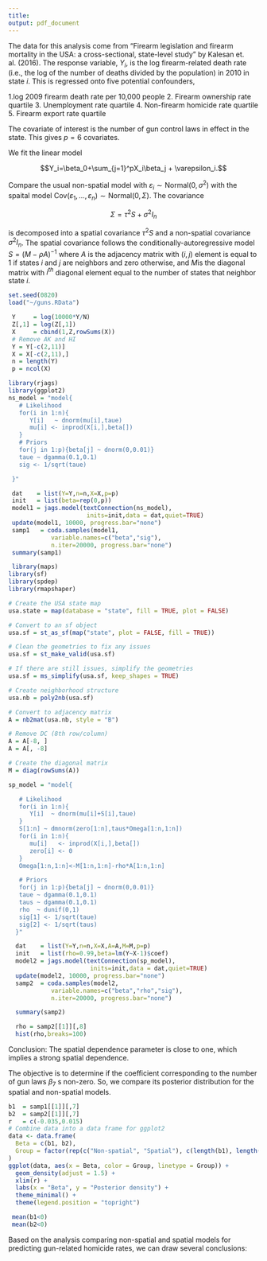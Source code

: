 ```yaml
---
title:
output: pdf_document
---
```


\section{Spatial modeling of gun-related homicide rates}

\subsection{Linear models with correlated data}

The data for this analysis come from “Firearm legislation and firearm mortality in the USA: a cross-sectional, state-level study” by Kalesan et. al. (2016). The response variable, $Y_i$, is the log firearm-related death rate (i.e., the log of the number of deaths divided by the population) in 2010 in state $i$. This is regressed onto five potential confounders,

1.log 2009 firearm death rate per 10,000 people
2. Firearm ownership rate quartile
3. Unemployment rate quartile
4. Non-firearm homicide rate quartile
5. Firearm export rate quartile

The covariate of interest is the number of gun control laws in effect in the state. This gives $p=6$ covariates.

We fit the linear model

$$Y_i=\beta_0+\sum_{j=1}^pX_i\beta_j + \varepsilon_i.$$



\textbf{Objective:} Compare the usual non-spatial model with $\varepsilon_i\sim\mbox{Normal}(0,\sigma^2)$  with the spaital model $\mbox{Cov}(\varepsilon_1,…,\varepsilon_n)\sim\mbox{Normal}(0,\Sigma)$. The covariance

$$\Sigma=\tau^2S+ \sigma^2I_n$$

is decomposed into a spatial covariance $\tau^2 S$ and a non-spatial covariance $\sigma^2 I_n$. The spatial covariance follows the conditionally-autoregressive model 
$S = (M-\rho A)^{-1}$ where $A$ is the adjacency matrix with $(i,j)$ element is equal to 1 if states $i$ and $j$ are neighbors and zero otherwise, and $M$is the diagonal matrix with $i^{th}$ diagonal element equal to the number of states that neighbor state $i$.

\section{Load the data}

```r
set.seed(0820)
load("~/guns.RData")
```

```r
 Y     = log(10000*Y/N)
 Z[,1] = log(Z[,1])
 X     = cbind(1,Z,rowSums(X))
 # Remove AK and HI
 Y = Y[-c(2,11)]
 X = X[-c(2,11),]
 n = length(Y)
 p = ncol(X)
```


\section{Fit the non-spatial model}

```r
library(rjags)
library(ggplot2)
ns_model = "model{
   # Likelihood
   for(i in 1:n){
      Y[i]   ~ dnorm(mu[i],taue)
      mu[i] <- inprod(X[i,],beta[])
   }
   # Priors
   for(j in 1:p){beta[j] ~ dnorm(0,0.01)}
   taue ~ dgamma(0.1,0.1)
   sig <- 1/sqrt(taue)

 }"

 dat    = list(Y=Y,n=n,X=X,p=p)
 init   = list(beta=rep(0,p))
 model1 = jags.model(textConnection(ns_model),
                      inits=init,data = dat,quiet=TRUE)
 update(model1, 10000, progress.bar="none")
 samp1   = coda.samples(model1, 
            variable.names=c("beta","sig"), 
            n.iter=20000, progress.bar="none")
 summary(samp1)
```


\section{Create an adjacency matrix for the states in the US}

```r
 library(maps)
library(sf)
library(spdep)
library(rmapshaper)

# Create the USA state map
usa.state = map(database = "state", fill = TRUE, plot = FALSE)

# Convert to an sf object
usa.sf = st_as_sf(map("state", plot = FALSE, fill = TRUE))

# Clean the geometries to fix any issues
usa.sf = st_make_valid(usa.sf)

# If there are still issues, simplify the geometries
usa.sf = ms_simplify(usa.sf, keep_shapes = TRUE)

# Create neighborhood structure
usa.nb = poly2nb(usa.sf)

# Convert to adjacency matrix
A = nb2mat(usa.nb, style = "B")

# Remove DC (8th row/column)
A = A[-8, ]
A = A[, -8]

# Create the diagonal matrix
M = diag(rowSums(A))
```

\section{Fit the spatial model}

```r
sp_model = "model{

   # Likelihood
   for(i in 1:n){
      Y[i]  ~ dnorm(mu[i]+S[i],taue)
   }
   S[1:n] ~ dmnorm(zero[1:n],taus*Omega[1:n,1:n])
   for(i in 1:n){
      mu[i]   <- inprod(X[i,],beta[])
      zero[i] <- 0
   }
   Omega[1:n,1:n]<-M[1:n,1:n]-rho*A[1:n,1:n]

   # Priors
   for(j in 1:p){beta[j] ~ dnorm(0,0.01)}
   taue ~ dgamma(0.1,0.1)
   taus ~ dgamma(0.1,0.1)
   rho  ~ dunif(0,1)
   sig[1] <- 1/sqrt(taue)
   sig[2] <- 1/sqrt(taus)
  }"

  dat    = list(Y=Y,n=n,X=X,A=A,M=M,p=p)
  init   = list(rho=0.99,beta=lm(Y~X-1)$coef)
  model2 = jags.model(textConnection(sp_model),
                       inits=init,data = dat,quiet=TRUE)
  update(model2, 10000, progress.bar="none")
  samp2  = coda.samples(model2, 
            variable.names=c("beta","rho","sig"), 
            n.iter=20000, progress.bar="none")

  summary(samp2)
```

```r
  rho = samp2[[1]][,8]
  hist(rho,breaks=100)
```

Conclusion: The spatial dependence parameter is close to one, which implies a strong spatial dependence.

\section{Compare the results across models}

The objective is to determine if the coefficient corresponding to the number of gun laws $\beta_7$ s non-zero. So, we compare its posterior distribution for the spatial and non-spatial models.

```r
b1  = samp1[[1]][,7]
b2  = samp2[[1]][,7]
r   = c(-0.035,0.015)
# Combine data into a data frame for ggplot2
data <- data.frame(
  Beta = c(b1, b2),
  Group = factor(rep(c("Non-spatial", "Spatial"), c(length(b1), length(b2))))
)
ggplot(data, aes(x = Beta, color = Group, linetype = Group)) +
  geom_density(adjust = 1.5) +
  xlim(r) +
  labs(x = "Beta", y = "Posterior density") +
  theme_minimal() +
  theme(legend.position = "topright")
```


```r
 mean(b1<0)
 mean(b2<0)
```

Based on the analysis comparing non-spatial and spatial models for predicting gun-related homicide rates, we can draw several conclusions:

\begin{enumerate}
    \item \textbf{Negative Relationship}: Both the non-spatial and spatial models indicate a negative relationship between the number of gun laws and firearm-related death rates. This suggests that as the number of gun control laws increases, the rate of firearm-related deaths decreases.
    
    \item \textbf{Posterior Distributions}: The posterior distributions for the coefficient corresponding to the number of gun laws ($\beta_7$) are shown for both models. The density plots reveal that the distribution for the spatial model is slightly more spread out, indicating higher uncertainty compared to the non-spatial model.
    
    \item \textbf{Spatial Dependence}: The spatial dependence parameter ($\rho$) was estimated to be near one, indicating strong spatial dependence among the states. This means that the firearm-related death rates are not independent across states but are influenced by neighboring states' rates.
    
    \item \textbf{Model Comparison}: While both models suggest a negative effect of gun laws on firearm-related deaths, the spatial model, which accounts for correlations between neighboring states, provides a more realistic representation by incorporating spatial dependence. The increased uncertainty in the spatial model is expected due to this additional complexity.
    
    \item \textbf{Policy Implications}: The findings support the effectiveness of gun control laws in reducing firearm-related deaths. However, policymakers should consider the spatial dependence highlighted by the spatial model, as it suggests that the impact of gun laws in one state can influence neighboring states.
\end{enumerate}
